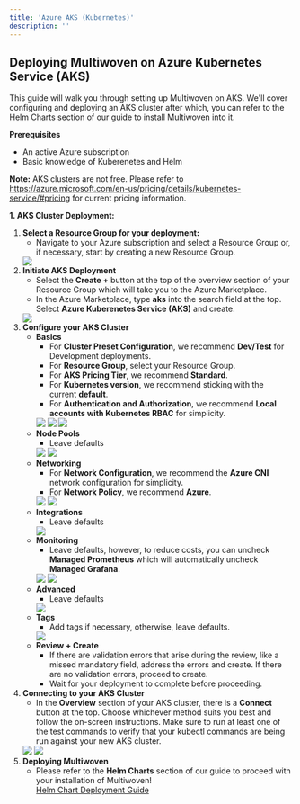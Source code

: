 ```yaml
---
title: 'Azure AKS (Kubernetes)'
description: ''
---
```


## Deploying Multiwoven on Azure Kubernetes Service (AKS)

This guide will walk you through setting up Multiwoven on AKS. We'll cover configuring and deploying an AKS cluster after which, you can refer to the Helm Charts section of our guide to install Multiwoven into it.

**Prerequisites**

* An active Azure subscription
* Basic knowledge of Kuberenetes and Helm

**Note:** AKS clusters are not free. Please refer to https://azure.microsoft.com/en-us/pricing/details/kubernetes-service/#pricing for current pricing information.


**1. AKS Cluster Deployment:**
1. **Select a Resource Group for your deployment:** 
    * Navigate to your Azure subscription and select a Resource Group or, if necessary, start by creating a new Resource Group.
    <Frame>
        <img src="https://res.cloudinary.com/dspflukeu/image/upload/v1706791257/dev%20docs%20assets/Screenshot_2024-02-01_at_5.50.40_PM_qj6ikq.png" />
    </Frame>
2. **Initiate AKS Deployment**
    * Select the **Create +** button at the top of the overview section of your Resource Group which will take you to the Azure Marketplace.
    * In the Azure Marketplace, type **aks** into the search field at the top. Select **Azure Kuberenetes Service (AKS)** and create.
    <Frame>
        <img src="https://res.cloudinary.com/dspflukeu/image/upload/v1715286916/Screenshot_2024-05-07_at_12.04.46_PM_vrtry3.png" />
    </Frame>
3. **Configure your AKS Cluster**
    * **Basics**
        * For **Cluster Preset Configuration**, we recommend **Dev/Test** for Development deployments.
        * For **Resource Group**, select your Resource Group.
        * For **AKS Pricing Tier**, we recommend **Standard**.
        * For **Kubernetes version**, we recommend sticking with the current **default**.
        * For **Authentication and Authorization**, we recommend **Local accounts with Kubernetes RBAC** for simplicity.
        <Frame>
            <img src="https://res.cloudinary.com/dspflukeu/image/upload/v1715286917/Screenshot_2024-05-07_at_12.06.03_PM_xp7soo.png" />
        </Frame>
        <Frame>
            <img src="https://res.cloudinary.com/dspflukeu/image/upload/v1715286917/Screenshot_2024-05-07_at_12.06.23_PM_lflhwv.png" />
        </Frame>
        <Frame>
            <img src="https://res.cloudinary.com/dspflukeu/image/upload/v1715286917/Screenshot_2024-05-07_at_12.06.31_PM_xal5nh.png" />
        </Frame>
    * **Node Pools**
        * Leave defaults
        <Frame>
            <img src="https://res.cloudinary.com/dspflukeu/image/upload/v1715286917/Screenshot_2024-05-07_at_12.07.23_PM_ynj6cu.png" />
        </Frame>
        <Frame>
            <img src="https://res.cloudinary.com/dspflukeu/image/upload/v1715286917/Screenshot_2024-05-07_at_12.07.29_PM_arveg8.png" />
        </Frame>
    * **Networking**
        * For **Network Configuration**, we recommend the **Azure CNI** network configuration for simplicity.
        * For **Network Policy**, we recommend **Azure**.
        <Frame>
            <img src="https://res.cloudinary.com/dspflukeu/image/upload/v1715286917/Screenshot_2024-05-07_at_12.07.57_PM_v3thlf.png" />
        </Frame>
        <Frame>
            <img src="https://res.cloudinary.com/dspflukeu/image/upload/v1715286916/Screenshot_2024-05-07_at_12.08.05_PM_dcsvlo.png" />
        </Frame>
    * **Integrations**
        * Leave defaults
        <Frame>
            <img src="https://res.cloudinary.com/dspflukeu/image/upload/v1715286916/Screenshot_2024-05-07_at_12.09.36_PM_juypye.png" />
        </Frame>
    * **Monitoring**
        * Leave defaults, however, to reduce costs, you can uncheck **Managed Prometheus** which will automatically uncheck **Managed Grafana**.
        <Frame>
            <img src="https://res.cloudinary.com/dspflukeu/image/upload/v1715286917/Screenshot_2024-05-07_at_12.10.44_PM_epn32u.png" />
        </Frame>
        <Frame>
            <img src="https://res.cloudinary.com/dspflukeu/image/upload/v1715286916/Screenshot_2024-05-07_at_12.10.57_PM_edxypj.png" />
        </Frame>
    * **Advanced**
        * Leave defaults
        <Frame>
            <img src="https://res.cloudinary.com/dspflukeu/image/upload/v1715286916/Screenshot_2024-05-07_at_12.11.19_PM_i2smpg.png" />
        </Frame>
    * **Tags**
        * Add tags if necessary, otherwise, leave defaults.
        <Frame>
            <img src="https://res.cloudinary.com/dspflukeu/image/upload/v1715289232/Screenshot_2024-05-09_at_5.13.26_PM_su7yyx.png" />
        </Frame>
    * **Review + Create**
        * If there are validation errors that arise during the review, like a missed mandatory field, address the errors and create. If there are no validation errors, proceed to create.
        * Wait for your deployment to complete before proceeding.
4. **Connecting to your AKS Cluster**
    * In the **Overview** section of your AKS cluster, there is a **Connect** button at the top. Choose whichever method suits you best and follow the on-screen instructions. Make sure to run at least one of the test commands to verify that your kubectl commands are being run against your new AKS cluster.
    <Frame>
            <img src="https://res.cloudinary.com/dspflukeu/image/upload/v1715289389/Screenshot_2024-05-09_at_5.14.58_PM_enzily.png" />
    </Frame>
    <Frame>
        <img src="https://res.cloudinary.com/dspflukeu/image/upload/v1715289389/Screenshot_2024-05-09_at_5.15.39_PM_fbhv86.png" />
    </Frame>
5. **Deploying Multiwoven**
    * Please refer to the **Helm Charts** section of our guide to proceed with your installation of Multiwoven!\
    [Helm Chart Deployment Guide](https://docs.squared.ai/open-source/guides/setup/helm)
